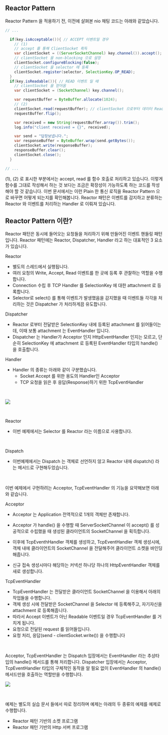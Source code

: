 ## Reactor Pattern

Reactor Pattern 을 적용하기 전, 이전에 살펴본 nio 채팅 코드는 아래와 같았습니다.

```java
// ...

  if(key.isAcceptable()){ // ACCEPT 이벤트일 경우
    // (1)
    // accept 를 통해 ClientSocket 획득
    var clientSocket = ((ServerSocketChannel) key.channel()).accept();
    // clientSocket 을 non-blocking 으로 설정
    clientSocket.configureBlocking(false);
    // clientSocket 을 selector 에 등록
    clientSocket.register(selector, SelectionKey.OP_READ);
  }
  if(key.isReadable()){ // READ 이벤트 일 때
    // clientSocket 을 얻어옴
    var clientSocket = (SocketChannel) key.channel();

    var requestBuffer = ByteBuffer.allocate(1024);
    // (2)
    clientSocket.read(requestBuffer); // clientSocket 으로부터 데이터 Read
    requestBuffer.flip();

    var received = new String(requestBuffer.array()).trim();
    log.info("client received = {}", received);

    var send = "답장보냅니다.";
    var responseBuffer = ByteBuffer.wrap(send.getBytes());
    clientSocket.write(responseBuffer);
    responseBuffer.clear();
    clientSocket.close();
  }

// ...
```

(1), (2) 로 표시한 부분에서는 accept, read 를 함수 호출로 처리하고 있습니다. 이렇게 함수를 그대로 작성해서 하는 것 보다는 조금은 확장성이 가능하도록 하는 코드를 작성해야 할 것 같습니다. 이번 문서에서는 이런 Plain 한 통신 로직을 Reactor Pattern 으로 바꾸면 어떻게 되는지를 확인해봅니다. Reactor 패턴은 이벤트를 감지하고 분류하는 Reactor 와 이벤트를 처리하는 Handler 로 이뤄져 있습니다.<br/>



## Reactor Pattern 이란?

Reactor 패턴은 동시에 들어오는 요청들을 처리하기 위해 만들어진 이벤트 핸들링 패턴입니다. Reactor 패턴에는 Reactor, Dispatcher, Handler 라고 하는 대표적인 3 요소가 있습니다.

Reactor

- 별도의 스레드에서 실행됩니다.
- 여러 요청의 Write, Accept, Read 이벤트를 한 곳에 등록 후 관찰하는 역할을 수행합니다.
- Connection 수립 후 TCP Handler 를 SelectionKey 에 대한 attachment 로 등록합니다.
- Selector로 select() 를 통해 이벤트가 발생했음을 감지했을 때 이벤트들 각각을 처리하는 것은 Dispatcher 가 처리하게끔 유도합니다.

Dispatcher 

- Reactor 로부터 전달받은 SelectionKey 내에 등록된 attachment 를 읽어들이는데, 이때 보통 attachment 는 EventHandler 입니다.
- Dispatcher 는 Handler가 Acceptor 인지 HttpEventHandler 인지는 모르고, 단순히 SelectionKey 에 attachment 로 등록된 EventHandler 타입의 handle() 을 호출합니다. 

Handler

- Handler 의 종류는 아래와 같이 구분했습니다.
  - Socket Accept 를 위한 용도의 Handler인 Acceptor
  - TCP 요청을 읽은 후 응답(Response)하기 위한 TcpEventHandler  


<br/>



![](./img/reactor-pattern/PLAN.png)

<br/>

Reactor

- 이번 예제에서는 Selector 를 Reactor 라는 이름으로 사용합니다.



<br/>

Dispatch

- 이번예제에서는 Dispatch 는 객체로 선언하지 않고 Reactor 내에 dispatch() 라는 메서드로 구현해두었습니다.

<br/>



이번 예제에서 구현하려는 Acceptor, TcpEventHandler 의 기능을 요약해보면 아래와 같습니다.<br/>

Acceptor

- Acceptor 는 Application 전역적으로 1개의 객체만 존재합니다.
- Acceptor 가 handle() 을 수행할 때 ServerSocketChannel 이 accept() 를 성공적으로 수립했을 때 생성된 클라이언트의 SocketChannel 을 획득합니다.
- 이후에 TcpEventhHandler 객체를 생성하고, TcpEventHandler 객체 생성시에, 객체 내에 클라이언트의 SocketChannel 을 전달해주어 클라이언트 소켓을 바인딩해줍니다. 

- 신규 접속 생성시마다 해당하는 커넥션 하나당 하나의 HttpEventHandler 객체를 새로 생성합니다.



TcpEventHandler

- TcpEventHandler 는 전달받은 클라이언트 SocketChannel 을 이용해서 아래의 작업들을 수행합니다.
- 객체 생성 시에 전달받은 SocketChannel 을 Selector 에 등록해주고, 자기자신을 attachment 로 등록해줍니다.
- 따라서 Accept 이벤트가 아닌 Readable 이벤트일 경우 TcpEventHandler 를 거치게 됩니다.
- 요청으로 전달된 request 를 읽어들입니다.
- 요청 처리, 응답(send - clientSocket.write()) 을 수행합니다

<br/>



Acceptor, TcpEventHandler 는 Dispatch 입장에서는 EventHandler 라는 추상타입의 handle() 메서드를 통해 처리합니다. Dispatcher 입장에서는 Acceptor, TcpEventHandler 타입의 구체적인 동작을 알 필요 없이 EventHandler 의 handle() 메서드만을 호출하는 역할만을 수행합니다.

![](./img/reactor-pattern/HIERARCHY.png)

<br/>



예제는 별도의 실습 문서 들에서 따로 정리하며 예제는 아래의 두 종류의 예제를 예제로 수행합니다.<br/>

- Reactor 패턴 기반의 소켓 프로그램
- Reactor 패턴 기반의 Http 서버 프로그램

<br/>



